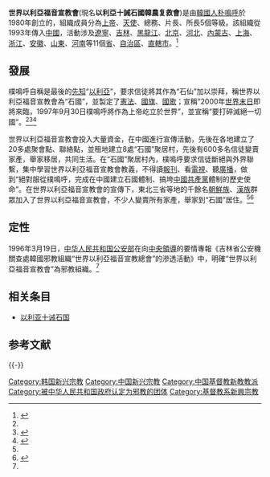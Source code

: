 {{expand|time=2014-08-17T10:26:53+00:00}}

'''世界以利亞福音宣教會'''(現名'''以利亞十誡石國韓農复救會''')是由[[韓國人|韓國人]][[朴鳴呼|朴鳴呼]]於1980年創立的，組織成員分為[[上帝|上帝]]、[[天使|天使]]、總務、片長、所長5個等級。該組織從1993年傳入[[中國|中國]]，活動涉及[[遼寧|遼寧]]、[[吉林|吉林]]、[[黑龍江|黑龍江]]、[[北京|北京]]、[[河北|河北]]、[[內蒙古|內蒙古]]、[[上海|上海]]、[[浙江|浙江]]、[[安徽|安徽]]、[[山東|山東]]、[[河南|河南]]等11個[[省|省]]、[[自治區|自治區]]、[[直轄市|直轄市]]。<ref name="jimi">{{Cite web |url=http://www.china21.org/docs/CONFI-MPS-CHINESE.htm |title=公安部關於認定和取締邪教組織 若干問題的通知 |accessdate=2014-08-17 |archive-date=2013-04-24 |archive-url=https://web.archive.org/web/20130424173720/http://www.china21.org/docs/CONFI-MPS-CHINESE.htm |dead-url=no }}</ref>

== 發展 ==
樸鳴呼自稱是最後的[[先知|先知]]“[[以利亞|以利亞]]”，要求信徒將其作為“石仙”加以崇拜，稱世界以利亞福音宣教會為“石國”，並製定了[[憲法|憲法]]、[[國旗|國旗]]、[[國歌|國歌]]；宣稱“2000年[[世界末日|世界末日]]即將來臨，1997年9月30日樸鳴呼將作為上帝屹立於世界”，並宣稱“要打碎滅絕一切國”。<ref name="jimi"></ref><ref>{{Cite web |url=http://www.cnhubei.com/xwzt/2012/cfqy/tpyl/201405/t2931250.shtml |title=“世界以利亞福音宣教會”-荊楚網 |access-date=2014-08-17 |archive-date=2019-05-02 |archive-url=https://web.archive.org/web/20190502234138/http://www.cnhubei.com/xwzt/2012/cfqy/tpyl/201405/t2931250.shtml }}</ref><ref>{{Cite web |url=http://www.cqkp.cn/pscien/zy/07-2011/311317297.html |title=妄圖建立“國中之國”的“世界以利亞福音宣教會”-巴渝風 |accessdate=2014-08-17 |archive-date=2014-08-19 |archive-url=https://web.archive.org/web/20140819090625/http://www.cqkp.cn/pscien/zy/07-2011/311317297.html |dead-url=no }}</ref>

世界以利亞福音宣教會投入大量資金，在中國進行宣傳活動，先後在各地建立了20多處聚會點、聯絡點，並租地建立8處“石國”聚居村，先後有600多名信徒變賣家產，舉家移居，共同生活。在“石國”聚居村內，樸鳴呼要求信徒斷絕與外界聯繫，集中學習世界以利亞福音宣教會教義，不得讀[[報刊|報刊]]、看[[電視|電視]]、聽[[廣播|廣播]]，做到“絕對服從樸鳴呼，完成在中國建立石國體制、搞垮[[中國共產黨|中國共產黨]]體制的歷史使命”。在世界以利亞福音宣教會的宣傳下，東北三省等地的千餘名[[朝鮮族|朝鮮族]]、[[漢族|漢族]]群眾加入了世界以利亞福音宣教會，不少人變賣所有家產，舉家到“石國”居住。<ref name="jimi" /><ref>{{Cite web |url=http://www.teacherjob.cn/teacherjob/Article/gnshxw/zhshxw/2014/06/03/10074966383.html |title=世界以利亞福音宣教會邪教組織組織情況 |accessdate=2014-08-17 |archive-date=2015-02-15 |archive-url=https://web.archive.org/web/20150215132132/http://www.teacherjob.cn/teacherjob/Article/gnshxw/zhshxw/2014/06/03/10074966383.html |dead-url=no }}</ref>

== 定性 ==
1996年3月19日，[[中华人民共和国公安部|中华人民共和国公安部]]在向[[党和国家领导人|中央領導]]的要情專報《吉林省公安機關查處韓國邪教組織“世界以利亞福音宣教總會”的滲透活動》中，明確“世界以利亞福音宣教會”為邪教組織。<ref name="jimi" />

== 相关条目 ==

* [[以利亚十诫石国|以利亚十诫石国]]

== 参考文献 ==
{{Reflist|2}}

{{-}}
{{中华人民共和国宗教}}

[[Category:韩国新兴宗教|Category:韩国新兴宗教]]
[[Category:中国新兴宗教|Category:中国新兴宗教]]
[[Category:中国基督教新教教派|Category:中国基督教新教教派]]
[[Category:被中华人民共和国政府认定为邪教的团体|Category:被中华人民共和国政府认定为邪教的团体]]
[[Category:基督教系新興宗教|Category:基督教系新興宗教]]